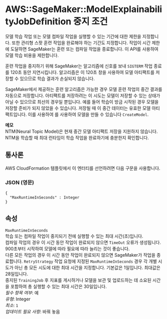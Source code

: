 # AWS::SageMaker::ModelExplainabilityJobDefinition 중지 조건

모델 학습 작업 또는 모델 컴파일 작업을 실행할 수 있는 기간에 대한 제한을 지정합니다. 또한 관리형 스팟 훈련 작업을 완료해야 하는 기간도 지정합니다. 작업이 시간 제한에 도달하면 SageMaker는 훈련 또는 컴파일 작업을 종료합니다. 이 API를 사용하여 모델 학습 비용을 제한합니다.

훈련 작업을 중지하기 위해 SageMaker는 알고리즘에 신호를 보내 `SIGTERM` 작업 종료를 120초 동안 지연시킵니다. 알고리즘은 이 120초 창을 사용하여 모델 아티팩트를 저장할 수 있으므로 학습 결과가 손실되지 않습니다.

SageMaker에서 제공하는 훈련 알고리즘은 가능한 경우 모델 훈련 작업의 중간 결과를 자동으로 저장합니다. 아티팩트를 저장하려는 이 시도는 모델이 저장할 수 있는 상태가 아닐 수 있으므로 최선의 경우일 뿐입니다. 예를 들어 학습이 방금 시작된 경우 모델을 저장할 준비가 되지 않았을 수 있습니다. 저장될 때 이 중간 데이터는 유효한 모델 아티팩트입니다. 이를 사용하여 를 사용하여 모델을 만들 수 있습니다 `CreateModel`.

**메모**  
NTM(Neural Topic Model)은 현재 중간 모델 아티팩트 저장을 지원하지 않습니다. NTM을 학습할 때 최대 런타임이 학습 작업을 완료하기에 충분한지 확인합니다.

## 통사론

AWS CloudFormation 템플릿에서 이 엔터티를 선언하려면 다음 구문을 사용합니다.

### JSON (영문)

```
{
  "MaxRuntimeInSeconds" : Integer
}
```

## 속성

`MaxRuntimeInSeconds`  
학습 또는 컴파일 작업이 중지되기 전에 실행할 수 있는 최대 시간(초)입니다.  
컴파일 작업의 경우 이 시간 동안 작업이 완료되지 않으면 `TimeOut` 오류가 생성됩니다. 900초부터 시작하여 모델에 따라 필요에 따라 늘리는 것이 좋습니다.  
다른 모든 작업의 경우 이 시간 동안 작업이 완료되지 않으면 SageMaker가 작업을 종료합니다. `RetryStrategy` 작업 요청에 지정된 `MaxRuntimeInSeconds` 경우 각 개별 시도가 아닌 총 모든 시도에 대한 최대 시간을 지정합니다. 기본값은 1일입니다. 최대값은 28일입니다.  
중지된 `TrainingJob` 후 지표를 게시하거나 모델을 보관 및 업로드하는 데 소요된 시간을 포함하여 총 실행할 수 있는 최대 시간은 30일입니다.  
_필수 항목 여부_: 예  
_유형_: Integer  
_최소_: `1`  
_업데이트 필요 사항_: 바꿔 놓음
